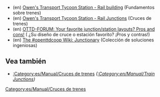 *(en) [http://www.transporttycoon.net/rail Owen's Transport Tycoon Station - Rail building] (Fundamentos sobre trenes)
*(en) [http://www.transporttycoon.net/junctions Owen's Transport Tycoon Station - Rail Junctions] (Cruces de trenes)
*(en) [http://www.tt-forums.net/viewtopic.php?p=251709#251709 OTTD-FORUM: Your favorite junction/station layouts? Pros and cons!] ( ¿Su diseño de cruce o estación favorito? ¡Pros y contras!)
*(en) [http://openttdcoop.ppcis.org/wiki/index.php/Junctionary The #openttdcoop Wiki: Junctionary] (Colección de soluciones ingeniosas)

==Vea también==
* [[:Category:es/Manual/Cruces de trenes]] ''([[:Category:en/Manual/Train Junctions]])''

[[Category:es/Manual/Cruces de trenes]]
